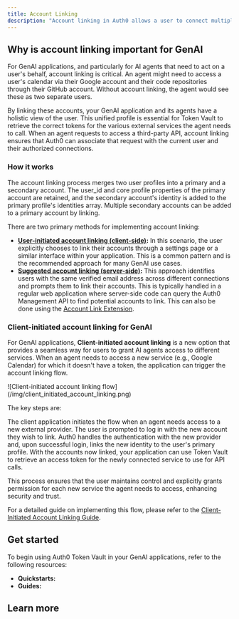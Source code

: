 ```yaml
---
title: Account Linking
description: "Account linking in Auth0 allows a user to connect multiple identity provider accounts, such as Google, GitHub, or a corporate SAML connection, under a single, unified user profile. By default, Auth0 treats each login from a different provider as a separate user. Account linking merges these distinct identities, enabling a user to authenticate from any of their linked accounts and be recognized as the same person by your application."
---
```




## Why is account linking important for GenAI

For GenAI applications, and particularly for AI agents that need to act on a user's behalf, account linking is critical. An agent might need to access a user's calendar via their Google account and their code repositories through their GitHub account. Without account linking, the agent would see these as two separate users.

By linking these accounts, your GenAI application and its agents have a holistic view of the user. This unified profile is essential for Token Vault to retrieve the correct tokens for the various external services the agent needs to call. When an agent requests to access a third-party API, account linking ensures that Auth0 can associate that request with the current user and their authorized connections.

### How it works

The account linking process merges two user profiles into a primary and a secondary account. The user_id and core profile properties of the primary account are retained, and the secondary account's identity is added to the primary profile's identities array. Multiple secondary accounts can be added to a primary account by linking.

There are two primary methods for implementing account linking:

- [**User-initiated account linking (client-side)**](https://auth0.com/docs/manage-users/user-accounts/user-account-linking/user-initiated-account-linking-client-side-implementation)**:** In this scenario, the user explicitly chooses to link their accounts through a settings page or a similar interface within your application. This is a common pattern and is the recommended approach for many GenAI use cases.
- [**Suggested account linking (server-side)**](https://auth0.com/docs/manage-users/user-accounts/user-account-linking/suggested-account-linking-server-side-implementation)**:** This approach identifies users with the same verified email address across different connections and prompts them to link their accounts. This is typically handled in a regular web application where server-side code can query the Auth0 Management API to find potential accounts to link. This can also be done using the [Account Link Extension](https://auth0.com/docs/customize/extensions/account-link-extension).

### Client-initiated account linking for GenAI

For GenAI applications, **Client-initiated account linking** is a new option that provides a seamless way for users to grant AI agents access to different services. When an agent needs to access a new service (e.g., Google Calendar) for which it doesn't have a token, the application can trigger the account linking flow.

<Frame>
![Client-initiated account linking flow](/img/client_initiated_account_linking.png)
</Frame>

The key steps are:

<Steps>
  <Step title="Trigger the flow">
  The client application initiates the flow when an agent needs access to a new external provider.
  </Step>
  <Step title="User authentication">
  The user is prompted to log in with the new account they wish to link.
  </Step>
  <Step title="Token exchange and linking">
  Auth0 handles the authentication with the new provider and, upon successful login, links the new identity to the user's primary profile.
  </Step>
  <Step title="Token retrieval">
  With the accounts now linked, your application can use Token Vault to retrieve an access token for the newly connected service to use for API calls.
  </Step>
</Steps>

This process ensures that the user maintains control and explicitly grants permission for each new service the agent needs to access, enhancing security and trust.

For a detailed guide on implementing this flow, please refer to the [Client-Initiated Account Linking Guide](/client-initiated-account-linking).

## Get started

To begin using Auth0 Token Vault in your GenAI applications, refer to the following resources:

- **Quickstarts:**
  <Columns cols={2}>
  <Card title="Call Other's APIs on User's Behalf" href="/call-others-apis-on-users-behalf" icon="key" horizontal/>
  </Columns>
- **Guides:**
  <Columns cols={2}>
  <Card title="Client-Initiated Account Linking Guide" href="/client-initiated-account-linking" icon="link" horizontal/>
  </Columns>

## Learn more

<Columns cols={2}>
<Card title="User Account Linking" href="https://auth0.com/docs/manage-users/user-accounts/user-account-linking" icon="user" horizontal/>
<Card title="User-Initiated Account Linking: Client-Side Implementation" href="https://auth0.com/docs/manage-users/user-accounts/user-account-linking/user-initiated-account-linking-client-side-implementation" icon="user" horizontal/>
<Card title="User Account Linking: Server-Side Implementation" href="https://auth0.com/docs/manage-users/user-accounts/user-account-linking/suggested-account-linking-server-side-implementation" icon="user" horizontal/>
</Columns>
